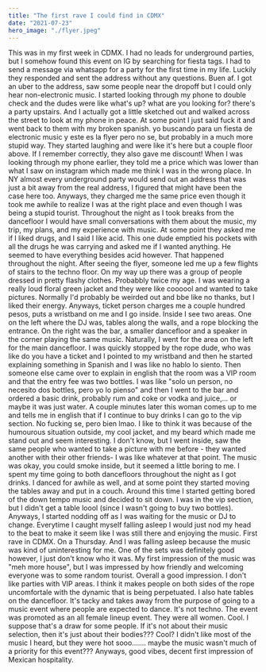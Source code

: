 ```yaml
---
title: "The first rave I could find in CDMX"
date: "2021-07-23"
hero_image: "./flyer.jpeg"
---
```


This was in my first week in CDMX. I had no leads for underground parties, but I somehow found this event on IG by searching for fiesta tags. I had to send a message via whatsapp for a party for the first time in my life. Luckily they responded and sent the address without any questions. Buen af. I got an uber to the address, saw some people near the dropoff but I could only hear non-electronic music. I started looking through my phone to double check and the dudes were like what's up? what are you looking for? there's a party upstairs. And I actually got a little sketched out and walked across the street to look at my phone in peace. At some point I just said fuck it and went back to them with my broken spanish. yo buscando para un fiesta de electronic music y este es la flyer pero no se, but probably in a much more stupid way. They started laughing and were like it's here but a couple floor above. If I remember correctly, they also gave me discount! When I was looking through my phone earlier, they told me a price which was lower than what I saw on instagram which made me think I was in the wrong place. In NY almost every underground party would send out an address that was just a bit away from the real address, I figured that might have been the case here too. Anyways, they charged me the same price even though it took me awhile to realize I was at the right place and even though I was being a stupid tourist. Throughout the night as I took breaks from the dancefloor I would have small conversations with them about the music, my trip, my plans, and my experience with music. At some point they asked me if I liked drugs, and I said I like acid. This one dude emptied his pockets with all the drugs he was carrying and asked me if I wanted anything. He seemed to have everything besides acid however. That happened throughout the night. After seeing the flyer, someone led me up a few flights of stairs to the techno floor. On my way up there was a group of people dressed in pretty flashy clothes. Probabbly twice my age. I was wearing a really loud floral green jacket and they were like coooool and wanted to take pictures. Normally I'd probably be weirded out and bbe like no thanks, but I liked their energy. Anyways, ticket person charges me a couple hundred pesos, puts a wristband on me and I go inside. Inside I see two areas. One on the left where the DJ was, tables along the walls, and a rope blocking the entrance. On the right was the bar, a smaller dancefloor and a speaker in the corner playing the same music. Naturally, I went for the area on the left for the main dancefloor. I was quickly stopped by the rope dude, who was like do you have a ticket and I pointed to my wristband and then he started explaining something in Spanish and I was like no hablo lo siento. Then someone else came over to explain in english that the room was a VIP room and that the entry fee was two bottles. I was like "solo un person, no necesito dos bottles, pero yo lo pienso" and then I went to the bar and ordered a basic drink, probably rum and coke or vodka and juice,... or maybe it was just water. A couple minutes later this woman comes up to me and tells me in english that if I continue to buy drinks I can go to the vip section. No fucking se, pero bien lmao. I like to think it was because of the humourous situation outside, my cool jacket, and my beard which made me stand out and seem interesting. I don't know, but I went inside, saw the same people who wanted to take a picture with me before - they wanted another with their other friends- I was like whatever at that point. The music was okay, you could smoke inside, but it seemed a little boring to me. I spent my time going to both dancefloors throughout the night as I got drinks. I danced for awhile as well, and at some point they started moving the tables away and put in a couch. Around this time I started getting bored of the down tempo music and decided to sit down. I was in the vip section, but I didn't get a table loool (since I wasn't going to buy two bottles). Anyways, I started nodding off as I was waiting for the music or DJ to change. Everytime I caught myself falling asleep I would just nod my head to the beat to make it seem like I was still there and enjoying the music. First rave in CDMX. On a Thursday. And I was falling asleep because the music was kind of uninteresting for me. One of the sets was definitely good however, I just don't know who it was. My first impression of the music was "meh more house", but I was impressed by how friendly and welcoming everyone was to some random tourist. Overall a good impression. I don't like parties with VIP areas. I think it makes people on both sides of the rope uncomfortale with the dynamic that is being perpetuated. I also hate tables on the dancefloor. It's tacky and takes away from the purpose of going to a music event where people are expected to dance. It's not techno. The event was promoted as an all female lineup event. They were all women. Cool. I suppose that's a draw for some people. If it's not about their music selection, then it's just about their bodies??? Cool? I didn't like most of the music I heard, but they were hot sooo....... maybe the music wasn't much of a priority for this event??? Anyways, good vibes, decent first impression of Mexican hospitality.